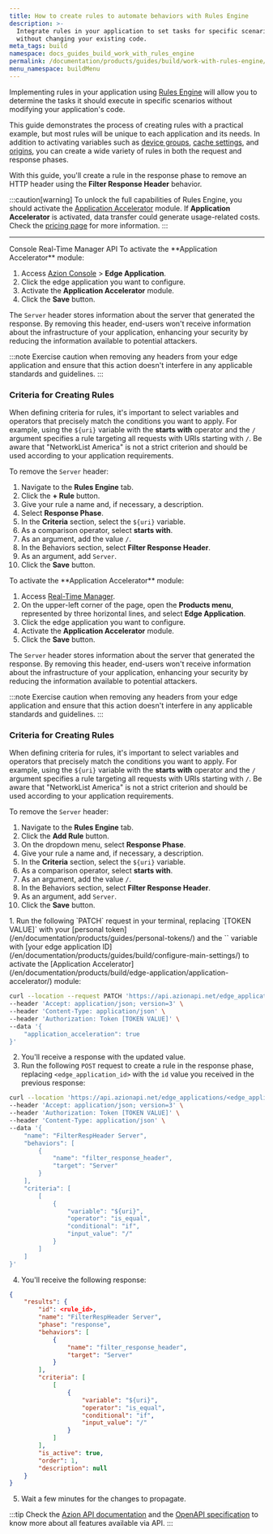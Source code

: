 ```yaml
---
title: How to create rules to automate behaviors with Rules Engine
description: >-
  Integrate rules in your application to set tasks for specific scenarios
  without changing your existing code.
meta_tags: build
namespace: docs_guides_build_work_with_rules_engine
permalink: /documentation/products/guides/build/work-with-rules-engine/
menu_namespace: buildMenu
---
```



<InterfaceNote />

Implementing rules in your application using [Rules Engine](/en/documentation/products/build/edge-application/rules-engine/) will allow you to determine the tasks it should execute in specific scenarios without modifying your application's code.

This guide demonstrates the process of creating rules with a practical example, but most rules will be unique to each application and its needs. In addition to activating variables such as [device groups](/en/documentation/products/guides/build/create-device-groups/), [cache settings](/en/documentation/products/build/edge-application/cache-settings/), and [origins](/en/documentation/products/guides/build/work-with-origins/), you can create a wide variety of rules in both the request and response phases.

With this guide, you'll create a rule in the response phase to remove an HTTP header using the **Filter Response Header** behavior.

:::caution[warning]
To unlock the full capabilities of Rules Engine, you should activate the [Application Accelerator](/en/documentation/products/build/edge-application/application-accelerator/) module. If **Application Accelerator** is activated, data transfer could generate usage-related costs. Check the [pricing page](/en/documentation/products/pricing/) for more information.
:::

---

<Tabs client:visible>
    <Fragment slot="tab.console">Console</Fragment>
    <Fragment slot="tab.rtm">Real-Time Manager</Fragment>
    <Fragment slot="tab.api">API</Fragment>

<Fragment slot="panel.console">
To activate the **Application Accelerator** module:

1. Access [Azion Console](/en/documentation/products/guides/how-to-access-azion-console/) > **Edge Application**.
2. Click the edge application you want to configure. 
3. Activate the **Application Accelerator** module.
4. Click the **Save** button.

The `Server` header stores information about the server that generated the response. By removing this header, end-users won't receive information about the infrastructure of your application, enhancing your security by reducing the information available to potential attackers.

:::note
Exercise caution when removing any headers from your edge application and ensure that this action doesn't interfere in any applicable standards and guidelines.
:::

### Criteria for Creating Rules
When defining criteria for rules, it's important to select variables and operators that precisely match the conditions you want to apply. For example, using the `${uri}` variable with the **starts with** operator and the `/` argument specifies a rule targeting all requests with URIs starting with `/`. Be aware that "NetworkList America" is not a strict criterion and should be used according to your application requirements.

To remove the `Server` header:

1. Navigate to the **Rules Engine** tab.
2. Click the **+ Rule** button.
3. Give your rule a name and, if necessary, a description. 
4. Select **Response Phase**.
5. In the **Criteria** section, select the `${uri}` variable.
6. As a comparison operator, select **starts with**.
7. As an argument, add the value `/`.
8. In the Behaviors section, select **Filter Response Header**.
9. As an argument, add `Server`.
10. Click the **Save** button.
</Fragment>

<Fragment slot="panel.rtm">
To activate the **Application Accelerator** module:

1. Access [Real-Time Manager](https://manager.azion.com).
2. On the upper-left corner of the page, open the **Products menu**, represented by three horizontal lines, and select **Edge Application**.
3. Click the edge application you want to configure. 
4. Activate the **Application Accelerator** module.
5. Click the **Save** button.

The `Server` header stores information about the server that generated the response. By removing this header, end-users won't receive information about the infrastructure of your application, enhancing your security by reducing the information available to potential attackers.

:::note
Exercise caution when removing any headers from your edge application and ensure that this action doesn't interfere in any applicable standards and guidelines.
:::

### Criteria for Creating Rules
When defining criteria for rules, it's important to select variables and operators that precisely match the conditions you want to apply. For example, using the `${uri}` variable with the **starts with** operator and the `/` argument specifies a rule targeting all requests with URIs starting with `/`. Be aware that "NetworkList America" is not a strict criterion and should be used according to your application requirements.

To remove the `Server` header:

1. Navigate to the **Rules Engine** tab.
2. Click the **Add Rule** button.
3. On the dropdown menu, select **Response Phase**.
4. Give your rule a name and, if necessary, a description.
5. In the **Criteria** section, select the `${uri}` variable.
6. As a comparison operator, select **starts with**.
7. As an argument, add the value `/`.
8. In the Behaviors section, select **Filter Response Header**.
9. As an argument, add `Server`.
10. Click the **Save** button.
</Fragment>

<Fragment slot="panel.api">
1. Run the following `PATCH` request in your terminal, replacing `[TOKEN VALUE]` with your [personal token](/en/documentation/products/guides/personal-tokens/) and the `<edge_application_id>` variable with [your edge application ID](/en/documentation/products/guides/build/configure-main-settings/) to activate the [Application Accelerator](/en/documentation/products/build/edge-application/application-accelerator/) module:

```bash
curl --location --request PATCH 'https://api.azionapi.net/edge_applications/<edge_application_id>' \
--header 'Accept: application/json; version=3' \
--header 'Content-Type: application/json' \
--header 'Authorization: Token [TOKEN VALUE]' \
--data '{
    "application_acceleration": true
}'
```

2. You'll receive a response with the updated value.
3. Run the following `POST` request to create a rule in the response phase, replacing `<edge_application_id>` with the `id` value you received in the previous response:

```bash
curl --location 'https://api.azionapi.net/edge_applications/<edge_application_id>/rules_engine/response/rules' \
--header 'Accept: application/json; version=3' \
--header 'Authorization: Token [TOKEN VALUE]' \
--header 'Content-Type: application/json' \
--data '{
    "name": "FilterRespHeader Server",
    "behaviors": [
        {
            "name": "filter_response_header",
            "target": "Server"
        }
    ],
    "criteria": [
        [
            {
                "variable": "${uri}",
                "operator": "is_equal",
                "conditional": "if",
                "input_value": "/"
            }
        ]
    ]
}'
```

4. You'll receive the following response:

```json
{
    "results": {
        "id": <rule_id>,
        "name": "FilterRespHeader Server",
        "phase": "response",
        "behaviors": [
            {
                "name": "filter_response_header",
                "target": "Server"
            }
        ],
        "criteria": [
            [
                {
                    "variable": "${uri}",
                    "operator": "is_equal",
                    "conditional": "if",
                    "input_value": "/"
                }
            ]
        ],
        "is_active": true,
        "order": 1,
        "description": null
    }
}
```

5. Wait a few minutes for the changes to propagate.

:::tip
Check the [Azion API documentation](https://api.azion.com/) and the [OpenAPI specification](https://github.com/aziontech/azionapi-openapi/) to know more about all features available via API.
:::
</Fragment>

</Tabs>
